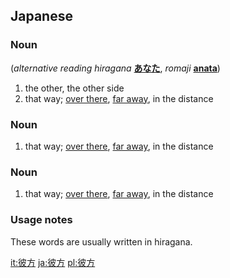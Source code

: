 ==Japanese==
{{ja-kanjitab|彼|方}}
{{Japanese demonstratives}}
===Noun===
{{ja-noun|k|hira=かなた|rom=kanata}} (''alternative reading hiragana'' '''[[あなた]]''', ''romaji'' '''[[anata]]''')
# the other, the other side
# that way; [[over there]], [[far away]], in the distance

===Noun===
{{ja-noun|k|hira=あちら|rom=achira}}

# that way; [[over there]], [[far away]], in the distance

===Noun===
{{ja-noun|k|hira=あっち|rom=acchi}}

# that way; [[over there]], [[far away]], in the distance

===Usage notes===
These words are usually written in hiragana.

[[it:彼方]]
[[ja:彼方]]
[[pl:彼方]]
